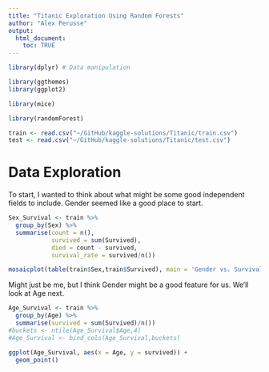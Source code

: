 ```yaml
---
title: "Titanic Exploration Using Random Forests"
author: "Alex Perusse"
output:
  html_document:
    toc: TRUE
---
```


```r
library(dplyr) # Data manipulation

library(ggthemes)
library(ggplot2)

library(mice)

library(randomForest)
```

```r

train <- read.csv("~/GitHub/kaggle-solutions/Titanic/train.csv")
test <- read.csv("~/GitHub/kaggle-solutions/Titanic/test.csv")

```

# Data Exploration
To start, I wanted to think about what might be some good independent fields to include.  Gender seemed like a good place to start.

```r
Sex_Survival <- train %>%
  group_by(Sex) %>%
  summarise(count = n(),
            survived = sum(Survived),
            died = count - survived,
            survival_rate = survived/n())

mosaicplot(table(train$Sex,train$Survived), main = 'Gender vs. Survival', sub = '0 = Survived and 1 = Died')
```
Might just be me, but I think Gender might be a good feature for us.
We'll look at Age next.

```r
Age_Survival <- train %>%
  group_by(Age) %>%
  summarise(survived = sum(Survived)/n())
#buckets <- ntile(Age_Survival$Age,4)
#Age_Survival <- bind_cols(Age_Survival,buckets)

ggplot(Age_Survival, aes(x = Age, y = survived)) +
  geom_point()
```